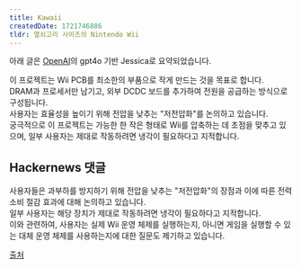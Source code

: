 ```yaml
---
title: Kawaii
createdDate: 1721746886
tldr: 열쇠고리 사이즈의 Nintendo Wii
---
```

아래 글은 [OpenAI](https://openai.com)의 gpt4o 기반 Jessica로 요약되었습니다.

이 프로젝트는 Wii PCB를 최소한의 부품으로 작게 만드는 것을 목표로 합니다.\
DRAM과 프로세서만 남기고, 외부 DCDC 보드를 추가하여 전원을 공급하는 방식으로 구성됩니다.\
사용자는 효율성을 높이기 위해 전압을 낮추는 "저전압화"를 논의하고 있습니다.\
궁극적으로 이 프로젝트는 가능한 한 작은 형태로 Wii를 압축하는 데 초점을 맞추고 있으며, 일부 사용자는 제대로 작동하려면 냉각이 필요하다고 지적합니다.

## Hackernews 댓글
사용자들은 과부하를 방지하기 위해 전압을 낮추는 "저전압화"의 장점과 이에 따른 전력 소비 절감 효과에 대해 논의하고 있습니다.\
일부 사용자는 해당 장치가 제대로 작동하려면 냉각이 필요하다고 지적합니다.\
이와 관련하여, 사용자는 실제 Wii 운영 체제를 실행하는지, 아니면 게임을 실행할 수 있는 대체 운영 체제를 사용하는지에 대한 질문도 제기하고 있습니다.

[출처](https://news.ycombinator.com/item?id=41038552)
